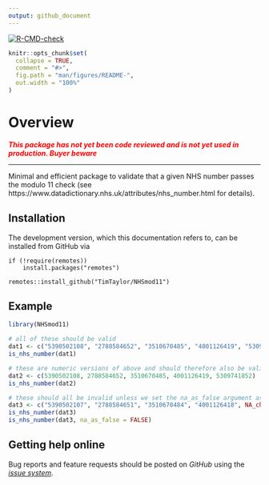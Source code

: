 ```yaml
---
output: github_document
---
```


<!-- README.md is generated from README.Rmd. Please edit that file -->

<!-- badges: start -->
[![R-CMD-check](https://github.com/timtaylor/NHSmod11/workflows/R-CMD-check/badge.svg)](https://github.com/timtaylor/NHSmod11/actions)
<!-- badges: end -->

```r
knitr::opts_chunk$set(
  collapse = TRUE,
  comment = "#>",
  fig.path = "man/figures/README-",
  out.width = "100%"
)
```
# Overview

<span style="color:red"> ***This package has not yet been code reviewed and is not yet used in production. Buyer beware***  </span>

---

Minimal and efficient package to validate that a given NHS number passes the
modulo 11 check
(see https://www.datadictionary.nhs.uk/attributes/nhs_number.html for details).


## Installation

The development version, which this documentation refers to, can be installed
from GitHub via

```
if (!require(remotes))
    install.packages("remotes")

remotes::install_github("TimTaylor/NHSmod11")
```

## Example

```r
library(NHSmod11)

# all of these should be valid
dat1 <- c("5390502108", "2788584652", "3510670485", "4001126419", "5309741852")
is_nhs_number(dat1)

# these are numeric versions of above and should therefore also be valid
dat2 <- c(5390502108, 2788584652, 3510670485, 4001126419, 5309741852)
is_nhs_number(dat2)

# these should all be invalid unless we set the na_as_false argument as FALSE
dat3 <- c("5390502107", "2788584651", "3510670484", "4001126418", NA_character_)
is_nhs_number(dat3)
is_nhs_number(dat3, na_as_false = FALSE)
```

## Getting help online

Bug reports and feature requests should be posted on *GitHub* using the
[*issue system*](https://github.com/TimTaylor/NHSmod11/issues).
